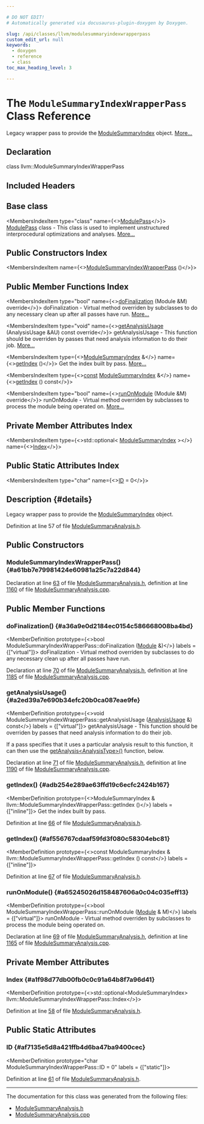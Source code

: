 ```yaml
---

# DO NOT EDIT!
# Automatically generated via docusaurus-plugin-doxygen by Doxygen.

slug: /api/classes/llvm/modulesummaryindexwrapperpass
custom_edit_url: null
keywords:
  - doxygen
  - reference
  - class
toc_max_heading_level: 3

---
```





# The `ModuleSummaryIndexWrapperPass` Class Reference

<DoxygenPage pluginConfig={pluginConfig}>

Legacy wrapper pass to provide the <a href="/docs/api/classes/llvm/modulesummaryindex">ModuleSummaryIndex</a> object. <a href="#details">More...</a>

## Declaration

<CodeBlock>class llvm::ModuleSummaryIndexWrapperPass</CodeBlock>

## Included Headers

<IncludesList>
<IncludesListItem
  filePath="llvm/Analysis/ModuleSummaryAnalysis.h"
  permalink="/docs/api/files/include/include/llvm/include/llvm/analysis/modulesummaryanalysis-h"
  isLocal="true" />
</IncludesList>

## Base class

<MembersIndex>

<MembersIndexItem
  type="class"
  name={<><a href="/docs/api/classes/llvm/modulepass">ModulePass</a></>}>
<a href="/docs/api/classes/llvm/modulepass">ModulePass</a> class - This class is used to implement unstructured interprocedural optimizations and analyses. <a href="/docs/api/classes/llvm/modulepass/#details">More...</a>
</MembersIndexItem>

</MembersIndex>

## Public Constructors Index

<MembersIndex>

<MembersIndexItem
  name={<><a href="#a61bb7e79981424e60981a25c7a22d844">ModuleSummaryIndexWrapperPass</a> ()</>}>
</MembersIndexItem>

</MembersIndex>

## Public Member Functions Index

<MembersIndex>

<MembersIndexItem
  type="bool"
  name={<><a href="#a36a9e0d2184ec0154c586668008ba4bd">doFinalization</a> (Module &amp;M) override</>}>
doFinalization - Virtual method overriden by subclasses to do any necessary clean up after all passes have run. <a href="#a36a9e0d2184ec0154c586668008ba4bd">More...</a>
</MembersIndexItem>

<MembersIndexItem
  type="void"
  name={<><a href="#a2ed39a7e690b34efc20b0ca087eae9fe">getAnalysisUsage</a> (AnalysisUsage &amp;AU) const override</>}>
getAnalysisUsage - This function should be overriden by passes that need analysis information to do their job. <a href="#a2ed39a7e690b34efc20b0ca087eae9fe">More...</a>
</MembersIndexItem>

<MembersIndexItem
  type={<><a href="/docs/api/classes/llvm/modulesummaryindex">ModuleSummaryIndex</a> &amp;</>}
  name={<><a href="#adb254e289ae63ffd19c6ecfc2424b167">getIndex</a> ()</>}>
Get the index built by pass. <a href="#adb254e289ae63ffd19c6ecfc2424b167">More...</a>
</MembersIndexItem>

<MembersIndexItem
  type={<><a href="/docs/api/files/lib/lib/target/lib/target/aarch64/aarch64promoteconstant-cpp/#a90f8350fecae261c25be85d38b451bff">const</a> <a href="/docs/api/classes/llvm/modulesummaryindex">ModuleSummaryIndex</a> &amp;</>}
  name={<><a href="#af556767cdaaf59fd3f080c58304ebc81">getIndex</a> () const</>}>
</MembersIndexItem>

<MembersIndexItem
  type="bool"
  name={<><a href="#a65245026d158487606a0c04c035eff13">runOnModule</a> (Module &amp;M) override</>}>
runOnModule - Virtual method overriden by subclasses to process the module being operated on. <a href="#a65245026d158487606a0c04c035eff13">More...</a>
</MembersIndexItem>

</MembersIndex>

## Private Member Attributes Index

<MembersIndex>

<MembersIndexItem
  type={<>std::optional&lt; <a href="/docs/api/classes/llvm/modulesummaryindex">ModuleSummaryIndex</a> &gt;</>}
  name={<><a href="#a1f98d77db00fb0c0c91a64b8f7a96d41">Index</a></>}>
</MembersIndexItem>

</MembersIndex>

## Public Static Attributes Index

<MembersIndex>

<MembersIndexItem
  type="char"
  name={<><a href="#af7135e5d8a421ffb4d6ba47ba9400cec">ID</a> = 0</>}>
</MembersIndexItem>

</MembersIndex>

## Description {#details}

Legacy wrapper pass to provide the <a href="/docs/api/classes/llvm/modulesummaryindex">ModuleSummaryIndex</a> object.

Definition at line 57 of file <a href="/docs/api/files/include/include/llvm/include/llvm/analysis/modulesummaryanalysis-h">ModuleSummaryAnalysis.h</a>.

<SectionDefinition>

## Public Constructors

### ModuleSummaryIndexWrapperPass() {#a61bb7e79981424e60981a25c7a22d844}

<MemberDefinition
  prototype="ModuleSummaryIndexWrapperPass::ModuleSummaryIndexWrapperPass ()">

Declaration at line <a href="/docs/api/files/include/include/llvm/include/llvm/analysis/modulesummaryanalysis-h/#l00063">63</a> of file <a href="/docs/api/files/include/include/llvm/include/llvm/analysis/modulesummaryanalysis-h">ModuleSummaryAnalysis.h</a>, definition at line <a href="/docs/api/files/lib/lib/analysis/modulesummaryanalysis-cpp/#l01160">1160</a> of file <a href="/docs/api/files/lib/lib/analysis/modulesummaryanalysis-cpp">ModuleSummaryAnalysis.cpp</a>.
</MemberDefinition>

</SectionDefinition>

<SectionDefinition>

## Public Member Functions

### doFinalization() {#a36a9e0d2184ec0154c586668008ba4bd}

<MemberDefinition
  prototype={<>bool ModuleSummaryIndexWrapperPass::doFinalization (<a href="/docs/api/classes/llvm/module">Module</a> &amp;)</>}
  labels = {["virtual"]}>
doFinalization - Virtual method overriden by subclasses to do any necessary clean up after all passes have run.

Declaration at line <a href="/docs/api/files/include/include/llvm/include/llvm/analysis/modulesummaryanalysis-h/#l00070">70</a> of file <a href="/docs/api/files/include/include/llvm/include/llvm/analysis/modulesummaryanalysis-h">ModuleSummaryAnalysis.h</a>, definition at line <a href="/docs/api/files/lib/lib/analysis/modulesummaryanalysis-cpp/#l01185">1185</a> of file <a href="/docs/api/files/lib/lib/analysis/modulesummaryanalysis-cpp">ModuleSummaryAnalysis.cpp</a>.
</MemberDefinition>

### getAnalysisUsage() {#a2ed39a7e690b34efc20b0ca087eae9fe}

<MemberDefinition
  prototype={<>void ModuleSummaryIndexWrapperPass::getAnalysisUsage (<a href="/docs/api/classes/llvm/analysisusage">AnalysisUsage</a> &amp;) const</>}
  labels = {["virtual"]}>
getAnalysisUsage - This function should be overriden by passes that need analysis information to do their job.

If a pass specifies that it uses a particular analysis result to this function, it can then use the <a href="/docs/api/classes/llvm/pass/#a4863e5e463fb79955269fbf7fbf52b80">getAnalysis&lt;AnalysisType&gt;()</a> function, below.

Declaration at line <a href="/docs/api/files/include/include/llvm/include/llvm/analysis/modulesummaryanalysis-h/#l00071">71</a> of file <a href="/docs/api/files/include/include/llvm/include/llvm/analysis/modulesummaryanalysis-h">ModuleSummaryAnalysis.h</a>, definition at line <a href="/docs/api/files/lib/lib/analysis/modulesummaryanalysis-cpp/#l01190">1190</a> of file <a href="/docs/api/files/lib/lib/analysis/modulesummaryanalysis-cpp">ModuleSummaryAnalysis.cpp</a>.
</MemberDefinition>

### getIndex() {#adb254e289ae63ffd19c6ecfc2424b167}

<MemberDefinition
  prototype={<>ModuleSummaryIndex &amp; llvm::ModuleSummaryIndexWrapperPass::getIndex ()</>}
  labels = {["inline"]}>
Get the index built by pass.

Definition at line <a href="/docs/api/files/include/include/llvm/include/llvm/analysis/modulesummaryanalysis-h/#l00066">66</a> of file <a href="/docs/api/files/include/include/llvm/include/llvm/analysis/modulesummaryanalysis-h">ModuleSummaryAnalysis.h</a>.
</MemberDefinition>

### getIndex() {#af556767cdaaf59fd3f080c58304ebc81}

<MemberDefinition
  prototype={<>const ModuleSummaryIndex &amp; llvm::ModuleSummaryIndexWrapperPass::getIndex () const</>}
  labels = {["inline"]}>

Definition at line <a href="/docs/api/files/include/include/llvm/include/llvm/analysis/modulesummaryanalysis-h/#l00067">67</a> of file <a href="/docs/api/files/include/include/llvm/include/llvm/analysis/modulesummaryanalysis-h">ModuleSummaryAnalysis.h</a>.
</MemberDefinition>

### runOnModule() {#a65245026d158487606a0c04c035eff13}

<MemberDefinition
  prototype={<>bool ModuleSummaryIndexWrapperPass::runOnModule (<a href="/docs/api/classes/llvm/module">Module</a> &amp; M)</>}
  labels = {["virtual"]}>
runOnModule - Virtual method overriden by subclasses to process the module being operated on.

Declaration at line <a href="/docs/api/files/include/include/llvm/include/llvm/analysis/modulesummaryanalysis-h/#l00069">69</a> of file <a href="/docs/api/files/include/include/llvm/include/llvm/analysis/modulesummaryanalysis-h">ModuleSummaryAnalysis.h</a>, definition at line <a href="/docs/api/files/lib/lib/analysis/modulesummaryanalysis-cpp/#l01165">1165</a> of file <a href="/docs/api/files/lib/lib/analysis/modulesummaryanalysis-cpp">ModuleSummaryAnalysis.cpp</a>.
</MemberDefinition>

</SectionDefinition>

<SectionDefinition>

## Private Member Attributes

### Index {#a1f98d77db00fb0c0c91a64b8f7a96d41}

<MemberDefinition
  prototype={<>std::optional&lt;ModuleSummaryIndex&gt; llvm::ModuleSummaryIndexWrapperPass::Index</>}>

Definition at line <a href="/docs/api/files/include/include/llvm/include/llvm/analysis/modulesummaryanalysis-h/#l00058">58</a> of file <a href="/docs/api/files/include/include/llvm/include/llvm/analysis/modulesummaryanalysis-h">ModuleSummaryAnalysis.h</a>.
</MemberDefinition>

</SectionDefinition>

<SectionDefinition>

## Public Static Attributes

### ID {#af7135e5d8a421ffb4d6ba47ba9400cec}

<MemberDefinition
  prototype="char ModuleSummaryIndexWrapperPass::ID = 0"
  labels = {["static"]}>

Definition at line <a href="/docs/api/files/include/include/llvm/include/llvm/analysis/modulesummaryanalysis-h/#l00061">61</a> of file <a href="/docs/api/files/include/include/llvm/include/llvm/analysis/modulesummaryanalysis-h">ModuleSummaryAnalysis.h</a>.
</MemberDefinition>

</SectionDefinition>

<hr/>

The documentation for this class was generated from the following files:

<ul>
<li><a href="/docs/api/files/include/include/llvm/include/llvm/analysis/modulesummaryanalysis-h">ModuleSummaryAnalysis.h</a></li>
<li><a href="/docs/api/files/lib/lib/analysis/modulesummaryanalysis-cpp">ModuleSummaryAnalysis.cpp</a></li>
</ul>

</DoxygenPage>
